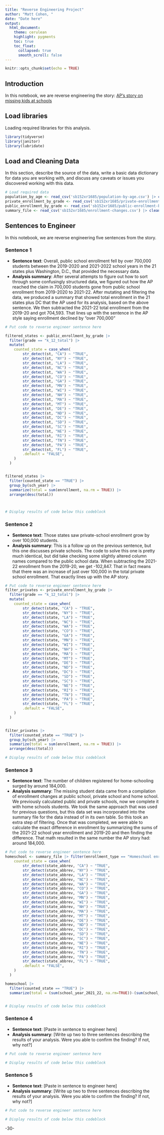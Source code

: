 ```yaml
---
title: "Reverse Engineering Project"
author: "Matt Cohen, "
date: "Date here"
output:
  html_document:
    theme: cerulean
    highlight: pygments
    toc: true
    toc_float:
      collapsed: true
      smooth_scroll: false
---
```


```r
knitr::opts_chunk$set(echo = TRUE)
```

## Introduction

In this notebook, we are reverse engineering the story: [AP's story on missing kids at schools](https://projects.apnews.com/features/2023/missing-children/index.html)

## Load libraries

Loading required libraries for this analysis.

```r
library(tidyverse)
library(janitor)
library(lubridate)
```

## Load and Cleaning Data

In this section, describe the source of the data, write a basic data dictionary for data you are working with, and discuss any caveats or issues you discovered working with this data.

```r
# Load required data
population_by_age <- read_csv('sb152xr1685/population-by-age.csv') |> clean_names()
private_enrollment_by_grade <- read_csv('sb152xr1685/private-enrollment-by-grade.csv') |> clean_names()
public_enrollment_by_grade <- read_csv('sb152xr1685/public-enrollment-by-grade.csv') |> clean_names()
summary_file <- read_csv('sb152xr1685/enrollment-changes.csv') |> clean_names()


```

## Sentences to Engineer

In this notebook, we are reverse engineering five sentences from the story.

### Sentence 1

-   **Sentence text**: Overall, public school enrollment fell by over 700,000 students between the 2019-2020 and 2021-2022 school years in the 21 states plus Washington, D.C., that provided the necessary data.
-   **Analysis summary**: After several attempts to figure out how to sort through some confusingly structured data, we figured out how the AP reached the claim in 700,000 students gone from public school enrollment from 2019-2020 to 2021-22. After mutating and filtering the data, we produced a summary that showed total enrollment in the 21 states plus DC that the AP used for its analysis, based on the above sentence. We then subtracted the 2021-22 total enrollment from the 2019-20 and got 704,593. That lines up with the sentence in the AP style saying enrollment declined by "over 700,000"

```r
# Put code to reverse engineer sentence here

filtered_states <- public_enrollment_by_grade |> 
  filter(grade == "k_12_total") |>
  mutate(
    counted_state = case_when(
        str_detect(st, "CA") ~ "TRUE",
        str_detect(st, "NY") ~ "TRUE",
        str_detect(st, "LA") ~ "TRUE",
        str_detect(st, "NC") ~ "TRUE",
        str_detect(st, "WA") ~ "TRUE",
        str_detect(st, "CO") ~ "TRUE",
        str_detect(st, "GA") ~ "TRUE",
        str_detect(st, "MN") ~ "TRUE",
        str_detect(st, "WI") ~ "TRUE",
        str_detect(st, "NH") ~ "TRUE",
        str_detect(st, "MA") ~ "TRUE",
        str_detect(st, "MT") ~ "TRUE",
        str_detect(st, "DE") ~ "TRUE",
        str_detect(st, "ND") ~ "TRUE",
        str_detect(st, "DC") ~ "TRUE",
        str_detect(st, "SD") ~ "TRUE",
        str_detect(st, "SC") ~ "TRUE",
        str_detect(st, "NE") ~ "TRUE",
        str_detect(st, "RI") ~ "TRUE",
        str_detect(st, "TN") ~ "TRUE",
        str_detect(st, "PA") ~ "TRUE",
        str_detect(st, "FL") ~ "TRUE",
        .default = "FALSE",
    )
  )


filtered_states |> 
  filter(counted_state == "TRUE") |>
  group_by(sch_year) |>
  summarize(total = sum(enrollment, na.rm = TRUE)) |>
  arrange(desc(total))



# Display results of code below this codeblock

```

### Sentence 2

-   **Sentence text**: Those states saw private-school enrollment grow by over 100,000 students.
-   **Analysis summary**: This is a follow up on the previous sentence, but this one discusses private schools. The code to solve this one is pretty much identical, but did take checking some slightly altered column names compared to the public school data. When subtracting the 2021-22 enrollment from the 2019-20, we get -102,847. That in fact means that there was an increase of just over 100,000 in the total private school enrollment. That exactly lines up with the AP story.

```r
# Put code to reverse engineer sentence here
filter_privates <- private_enrollment_by_grade |> 
  filter(grade == "k_12_total") |>
  mutate(
    counted_state = case_when(
        str_detect(state, "CA") ~ "TRUE",
        str_detect(state, "NY") ~ "TRUE",
        str_detect(state, "LA") ~ "TRUE",
        str_detect(state, "NC") ~ "TRUE",
        str_detect(state, "WA") ~ "TRUE",
        str_detect(state, "CO") ~ "TRUE",
        str_detect(state, "GA") ~ "TRUE",
        str_detect(state, "MN") ~ "TRUE",
        str_detect(state, "WI") ~ "TRUE",
        str_detect(state, "NH") ~ "TRUE",
        str_detect(state, "MA") ~ "TRUE",
        str_detect(state, "MT") ~ "TRUE",
        str_detect(state, "DE") ~ "TRUE",
        str_detect(state, "ND") ~ "TRUE",
        str_detect(state, "DC") ~ "TRUE",
        str_detect(state, "SD") ~ "TRUE",
        str_detect(state, "SC") ~ "TRUE",
        str_detect(state, "NE") ~ "TRUE",
        str_detect(state, "RI") ~ "TRUE",
        str_detect(state, "TN") ~ "TRUE",
        str_detect(state, "PA") ~ "TRUE",
        str_detect(state, "FL") ~ "TRUE",
        .default = "FALSE",
    )
  )


filter_privates |> 
  filter(counted_state == "TRUE") |>
  group_by(sch_year) |>
  summarize(total = sum(enrollment, na.rm = TRUE)) |>
  arrange(desc(total))

# Display results of code below this codeblock

```

### Sentence 3

-   **Sentence text**: The number of children registered for home-schooling surged by around 184,000.
-   **Analysis summary**: The missing student data came from a compilation of enrollment changes at public school, private school and home school. We previously calculated public and private schools, now we complete it with home schools students. We took the same approach that was used for previous questions, but this data set was incorporated into the summary file for the data instead of in its own table. So this took an extra step of filtering. Once that was completed, we were able to calculate the exact difference in enrollment by summarizing the sums of the 2021-22 school year enrollment and 2019-20 and then finding the difference. That math resulted in the same number the AP story had: around 184,000.

```r
# Put code to reverse engineer sentence here
homeschool <- summary_file |> filter(enrollment_type == "Homeschool enrollment") |> mutate(
    counted_state = case_when(
        str_detect(state_abbrev, "CA") ~ "TRUE",
        str_detect(state_abbrev, "NY") ~ "TRUE",
        str_detect(state_abbrev, "LA") ~ "TRUE",
        str_detect(state_abbrev, "NC") ~ "TRUE",
        str_detect(state_abbrev, "WA") ~ "TRUE",
        str_detect(state_abbrev, "CO") ~ "TRUE",
        str_detect(state_abbrev, "GA") ~ "TRUE",
        str_detect(state_abbrev, "MN") ~ "TRUE",
        str_detect(state_abbrev, "WI") ~ "TRUE",
        str_detect(state_abbrev, "NH") ~ "TRUE",
        str_detect(state_abbrev, "MA") ~ "TRUE",
        str_detect(state_abbrev, "MT") ~ "TRUE",
        str_detect(state_abbrev, "DE") ~ "TRUE",
        str_detect(state_abbrev, "ND") ~ "TRUE",
        str_detect(state_abbrev, "DC") ~ "TRUE",
        str_detect(state_abbrev, "SD") ~ "TRUE",
        str_detect(state_abbrev, "SC") ~ "TRUE",
        str_detect(state_abbrev, "NE") ~ "TRUE",
        str_detect(state_abbrev, "RI") ~ "TRUE",
        str_detect(state_abbrev, "TN") ~ "TRUE",
        str_detect(state_abbrev, "PA") ~ "TRUE",
        str_detect(state_abbrev, "FL") ~ "TRUE",
        .default = "FALSE",
    )
  )

homeschool |>
  filter(counted_state == "TRUE") |>
  summarize(total = (sum(school_year_2021_22, na.rm=TRUE))-(sum(school_year_2019_20, na.rm=TRUE)))


# Display results of code below this codeblock

```

### Sentence 4

-   **Sentence text**: [Paste in sentence to engineer here]
-   **Analysis summary**: [Write up two to three sentences describing the results of your analysis. Were you able to confirm the finding? If not, why not?]

```r
# Put code to reverse engineer sentence here

# Display results of code below this codeblock

```

### Sentence 5

-   **Sentence text**: [Paste in sentence to engineer here]
-   **Analysis summary**: [Write up two to three sentences describing the results of your analysis. Were you able to confirm the finding? If not, why not?]

```r
# Put code to reverse engineer sentence here

# Display results of code below this codeblock

```

-30-
